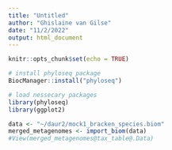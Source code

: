 ```yaml
---
title: "Untitled"
author: "Ghislaine van Gilse"
date: "11/2/2022"
output: html_document
---
```


```r
knitr::opts_chunk$set(echo = TRUE)
```

```r
# install phyloseq package
BiocManager::install("phyloseq")
```

```r
# load nessecary packages 
library(phyloseq)
library(ggplot2)
```

```r
data <- "~/daur2/mock1_bracken_species.biom"
merged_metagenomes <- import_biom(data)
#View(merged_metagenomes@tax_table@.Data)
```
